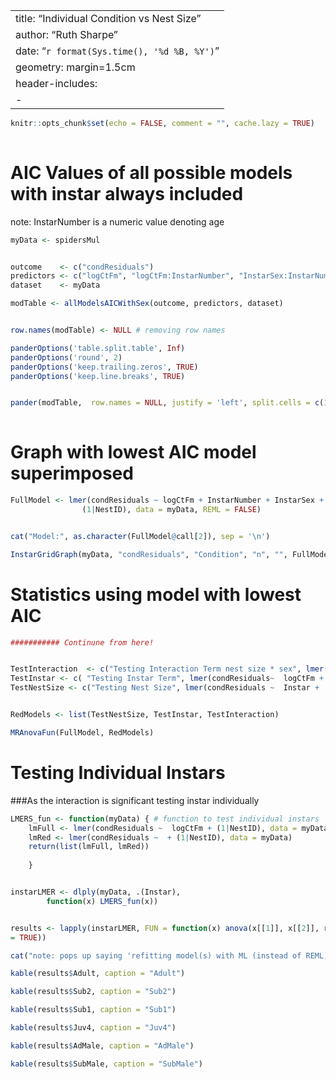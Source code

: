 

---
title: "Individual Condition vs Nest Size"
author: "Ruth Sharpe"
date: "`r format(Sys.time(), '%d %B, %Y')`"
geometry: margin=1.5cm
header-includes:
    - \usepackage{caption}
---

\captionsetup[table]{labelformat=empty}

```{r include = FALSE}
knitr::opts_chunk$set(echo = FALSE, comment = "", cache.lazy = TRUE)
	
```


AIC Values of all possible models with instar always included
====================

note: InstarNumber is a numeric value denoting age

```{r kable, results='asis',  echo = FALSE, warnings = FALSE, message = FALSE}

myData <- spidersMul


outcome    <- c("condResiduals")
predictors <- c("logCtFm", "logCtFm:InstarNumber", "InstarSex:InstarNumber", "InstarSex:logCtFm")
dataset    <- myData

modTable <- allModelsAICWithSex(outcome, predictors, dataset)


row.names(modTable) <- NULL # removing row names

panderOptions('table.split.table', Inf)
panderOptions('round', 2)
panderOptions('keep.trailing.zeros', TRUE)
panderOptions('keep.line.breaks', TRUE)


pander(modTable,  row.names = NULL, justify = 'left', split.cells = c(1, 2, 61, 2))
	
```




Graph with lowest AIC model superimposed
====================
 

```{r, fig.height=7, fig.width=13}

FullModel <- lmer(condResiduals ~ logCtFm + InstarNumber + InstarSex + logCtFm:InstarSex +
				(1|NestID), data = myData, REML = FALSE)


cat("Model:", as.character(FullModel@call[2]), sep = '\n')

InstarGridGraph(myData, "condResiduals", "Condition", "n", "", FullModel)

```

\pagebreak


Statistics using model with lowest AIC
====================


```{r Stats,  results='asis', echo = FALSE, comment = "", }

########### Continune from here!


TestInteraction  <- c("Testing Interaction Term nest size * sex", lmer(condResiduals~  logCtFm + Instar + (1|NestID)  , data = myData, REML = FALSE))
TestInstar <- c( "Testing Instar Term", lmer(condResiduals~  logCtFm +  (1|NestID)  , data = myData, REML = FALSE))
TestNestSize <- c("Testing Nest Size", lmer(condResiduals ~  Instar +  (1|NestID)  , data = myData, REML = FALSE))


RedModels <- list(TestNestSize, TestInstar, TestInteraction)

MRAnovaFun(FullModel, RedModels)

```
\pagebreak

Testing Individual Instars
====================
###As the interaction is significant testing instar individually



```{r IndInstars,  results='asis', echo = FALSE, comment = "", tab.cap = NULL, message = FALSE}


LMERS_fun <- function(myData) { # function to test individual instars 	
    lmFull <- lmer(condResiduals ~  logCtFm + (1|NestID), data = myData)
    lmRed <- lmer(condResiduals ~  + (1|NestID), data = myData)
    return(list(lmFull, lmRed))
	
    }


instarLMER <- dlply(myData, .(Instar),        
		function(x) LMERS_fun(x))


results <- lapply(instarLMER, FUN = function(x) anova(x[[1]], x[[2]], refit
= TRUE))

cat("note: pops up saying 'refitting model(s) with ML (instead of REML)'", "but if make anova refit = FALSE results don't make sense", sep = '\n')

kable(results$Adult, caption = "Adult")

kable(results$Sub2, caption = "Sub2")

kable(results$Sub1, caption = "Sub1")

kable(results$Juv4, caption = "Juv4")

kable(results$AdMale, caption = "AdMale")

kable(results$SubMale, caption = "SubMale")
	
```


